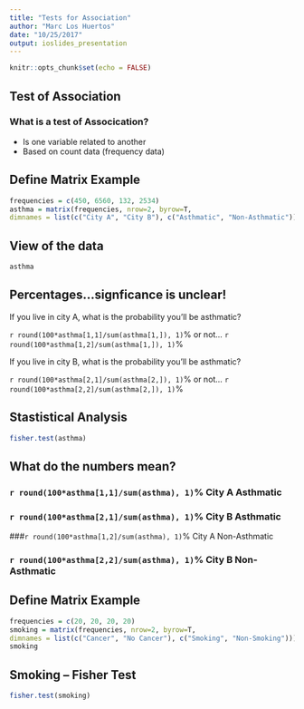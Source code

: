 ```yaml
---
title: "Tests for Association"
author: "Marc Los Huertos"
date: "10/25/2017"
output: ioslides_presentation
---
```


```r
knitr::opts_chunk$set(echo = FALSE)
```

## Test of Association

### What is a test of Assocication?

- Is one variable related to another
- Based on count data (frequency data)

## Define Matrix Example

```r
frequencies = c(450, 6560, 132, 2534)
asthma = matrix(frequencies, nrow=2, byrow=T,
dimnames = list(c("City A", "City B"), c("Asthmatic", "Non-Asthmatic")))
```

## View of the data

```r
asthma

```
## Percentages...signficance is unclear!

If you live in city A, what is the probability you'll be asthmatic?

`r round(100*asthma[1,1]/sum(asthma[1,]), 1)`%
or not...
`r round(100*asthma[1,2]/sum(asthma[1,]), 1)`%

If you live in city B, what is the probability you'll be asthmatic?

`r round(100*asthma[2,1]/sum(asthma[2,]), 1)`%
 or not...
`r round(100*asthma[2,2]/sum(asthma[2,]), 1)`%



## Stastistical Analysis

```r
fisher.test(asthma)
```


## What do the numbers mean?

### `r round(100*asthma[1,1]/sum(asthma), 1)`%  City A Asthmatic

### `r round(100*asthma[2,1]/sum(asthma), 1)`%  City B Asthmatic

###`r round(100*asthma[1,2]/sum(asthma), 1)`%  City A Non-Asthmatic

### `r round(100*asthma[2,2]/sum(asthma), 1)`%  City B Non-Asthmatic

## Define Matrix Example

```r
frequencies = c(20, 20, 20, 20)
smoking = matrix(frequencies, nrow=2, byrow=T,
dimnames = list(c("Cancer", "No Cancer"), c("Smoking", "Non-Smoking")))
smoking
```

## Smoking -- Fisher Test

```r
fisher.test(smoking)
```
